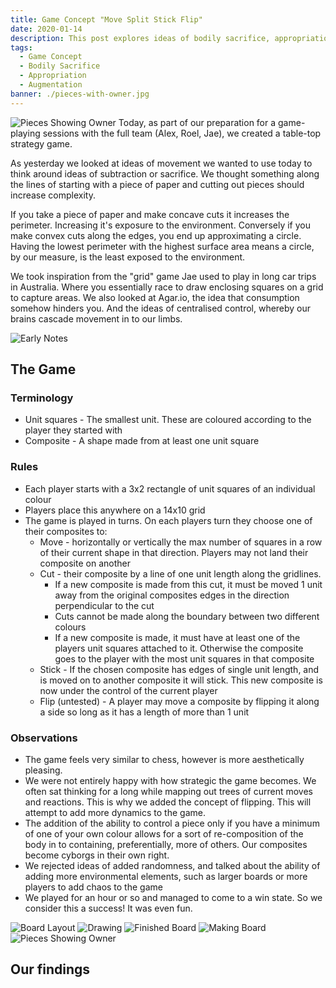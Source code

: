 ```yaml
---
title: Game Concept "Move Split Stick Flip"
date: 2020-01-14
description: This post explores ideas of bodily sacrifice, appropriation, and augmentation through critical reflection of the game concept "Move Split Stick Flip"
tags:
  - Game Concept
  - Bodily Sacrifice
  - Appropriation
  - Augmentation
banner: ./pieces-with-owner.jpg
---
```


![Pieces Showing Owner](./pieces-with-owner.jpg)
Today, as part of our preparation for a game-playing sessions with the full team (Alex, Roel, Jae), we created a table-top strategy game.

As yesterday we looked at ideas of movement we wanted to use today to think around ideas of subtraction or sacrifice. We thought something along the lines of starting with a piece of paper and cutting out pieces should increase complexity.

If you take a piece of paper and make concave cuts it increases the perimeter. Increasing it's exposure to the environment. Conversely if you make convex cuts along the edges, you end up approximating a circle. Having the lowest perimeter with the highest surface area means a circle, by our measure, is the least exposed to the environment.

We took inspiration from the "grid" game Jae used to play in long car trips in Australia. Where you essentially race to draw enclosing squares on a grid to capture areas. We also looked at Agar.io, the idea that consumption somehow hinders you. And the ideas of centralised control, whereby our brains cascade movement in to our limbs.

![Early Notes](./early-notes.jpg)

## The Game

### Terminology

- Unit squares - The smallest unit. These are coloured according to the player they started with
- Composite - A shape made from at least one unit square

### Rules

- Each player starts with a 3x2 rectangle of unit squares of an individual colour
- Players place this anywhere on a 14x10 grid
- The game is played in turns. On each players turn they choose one of their composites to:
  - Move - horizontally or vertically the max number of squares in a row of their current shape in that direction. Players may not land their composite on another
  - Cut - their composite by a line of one unit length along the gridlines.
    - If a new composite is made from this cut, it must be moved 1 unit away from the original composites edges in the direction perpendicular to the cut
    - Cuts cannot be made along the boundary between two different colours
    - If a new composite is made, it must have at least one of the players unit squares attached to it. Otherwise the composite goes to the player with the most unit squares in that composite
  - Stick - If the chosen composite has edges of single unit length, and is moved on to another composite it will stick. This new composite is now under the control of the current player
  - Flip (untested) - A player may move a composite by flipping it along a side so long as it has a length of more than 1 unit

### Observations

- The game feels very similar to chess, however is more aesthetically pleasing.
- We were not entirely happy with how strategic the game becomes. We often sat thinking for a long while mapping out trees of current moves and reactions. This is why we added the concept of flipping. This will attempt to add more dynamics to the game.
- The addition of the ability to control a piece only if you have a minimum of one of your own colour allows for a sort of re-composition of the body in to containing, preferentially, more of others. Our composites become cyborgs in their own right.
- We rejected ideas of added randomness, and talked about the ability of adding more environmental elements, such as larger boards or more players to add chaos to the game
- We played for an hour or so and managed to come to a win state. So we consider this a success! It was even fun.

![Board Layout](./board-layout.jpg)
![Drawing](./drawing.jpg)
![Finished Board](./finished-board.jpg)
![Making Board](./making-board.jpg)
![Pieces Showing Owner](./pieces-with-owner.jpg)

## Our findings
